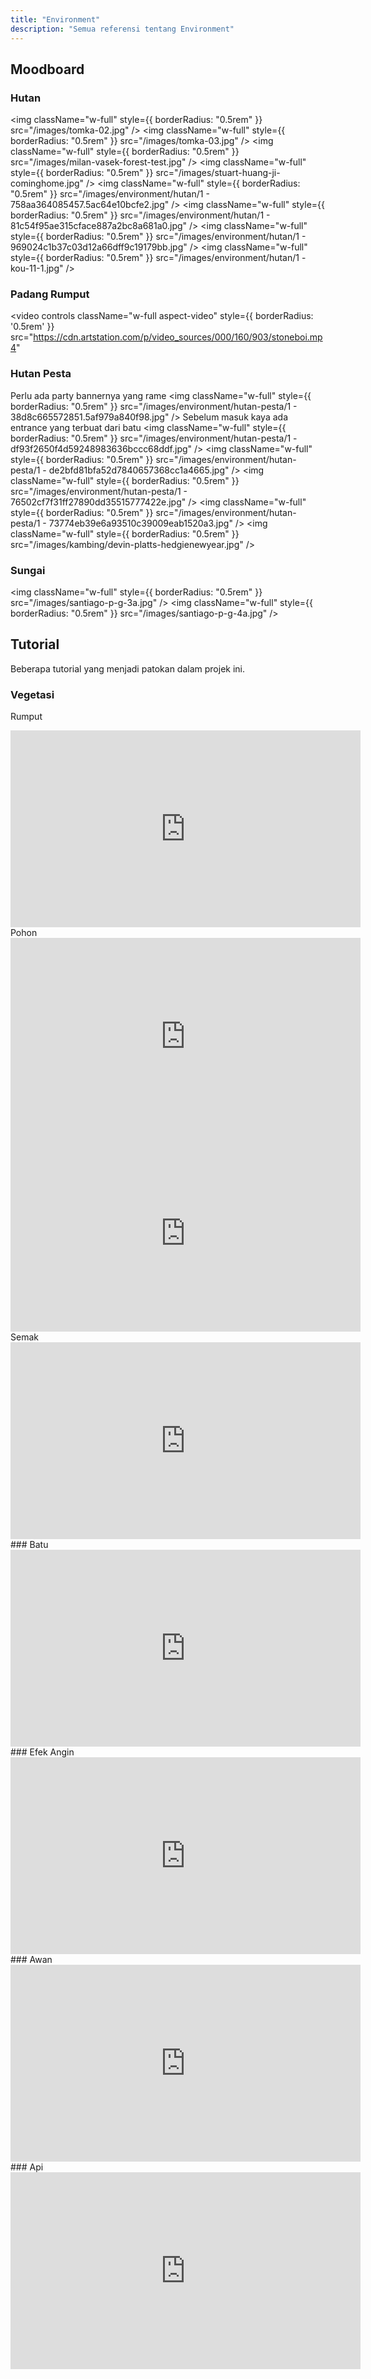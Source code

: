 ```yaml
---
title: "Environment"
description: "Semua referensi tentang Environment"
---
```

## Moodboard
### Hutan
<img className="w-full" style={{ borderRadius: "0.5rem" }} src="/images/tomka-02.jpg" />
<img className="w-full" style={{ borderRadius: "0.5rem" }} src="/images/tomka-03.jpg" />
<img className="w-full" style={{ borderRadius: "0.5rem" }} src="/images/milan-vasek-forest-test.jpg" />
<img className="w-full" style={{ borderRadius: "0.5rem" }} src="/images/stuart-huang-ji-cominghome.jpg" />
<img className="w-full" style={{ borderRadius: "0.5rem" }} src="/images/environment/hutan/1 - 758aa364085457.5ac64e10bcfe2.jpg" />
<img className="w-full" style={{ borderRadius: "0.5rem" }} src="/images/environment/hutan/1 - 81c54f95ae315cface887a2bc8a681a0.jpg" />
<img className="w-full" style={{ borderRadius: "0.5rem" }} src="/images/environment/hutan/1 - 969024c1b37c03d12a66dff9c19179bb.jpg" />
<img className="w-full" style={{ borderRadius: "0.5rem" }} src="/images/environment/hutan/1 - kou-11-1.jpg" />
### Padang Rumput
<video
  controls
  className="w-full aspect-video"
    style={{  borderRadius: '0.5rem' }}
  src="https://cdn.artstation.com/p/video_sources/000/160/903/stoneboi.mp4"
></video>
### Hutan Pesta
Perlu ada party bannernya yang rame
<img className="w-full" style={{ borderRadius: "0.5rem" }} src="/images/environment/hutan-pesta/1 - 38d8c665572851.5af979a840f98.jpg" />
Sebelum masuk kaya ada entrance yang terbuat dari batu
<img className="w-full" style={{ borderRadius: "0.5rem" }} src="/images/environment/hutan-pesta/1 - df93f2650f4d59248983636bccc68ddf.jpg" />
<img className="w-full" style={{ borderRadius: "0.5rem" }} src="/images/environment/hutan-pesta/1 - de2bfd81bfa52d7840657368cc1a4665.jpg" />
<img className="w-full" style={{ borderRadius: "0.5rem" }} src="/images/environment/hutan-pesta/1 - 76502cf7f31ff27890dd35515777422e.jpg" />
<img className="w-full" style={{ borderRadius: "0.5rem" }} src="/images/environment/hutan-pesta/1 - 73774eb39e6a93510c39009eab1520a3.jpg" />
<img className="w-full" style={{ borderRadius: "0.5rem" }} src="/images/kambing/devin-platts-hedgienewyear.jpg" />

### Sungai
<img className="w-full" style={{ borderRadius: "0.5rem" }} src="/images/santiago-p-g-3a.jpg" />
<img className="w-full" style={{ borderRadius: "0.5rem" }} src="/images/santiago-p-g-4a.jpg" />




## Tutorial
Beberapa tutorial yang menjadi patokan dalam projek ini.
### Vegetasi
Rumput
<iframe
  width="560"
  height="315"
  src="https://www.youtube.com/embed/6hyztL8btlY"
  title="YouTube video player"
  frameBorder="0"
  allow="accelerometer; autoplay; clipboard-write; encrypted-media; gyroscope; picture-in-picture"
  allowFullScreen
  style={{ width: '100%', borderRadius: '0.5rem' }}
></iframe>
Pohon
<iframe
  width="560"
  height="315"
  src="https://www.youtube.com/embed/52sTppv7Y-E"
  title="YouTube video player"
  frameBorder="0"
  allow="accelerometer; autoplay; clipboard-write; encrypted-media; gyroscope; picture-in-picture"
  allowFullScreen
  style={{ width: '100%', borderRadius: '0.5rem' }}
></iframe>
<iframe
  width="560"
  height="315"
  src="https://www.youtube.com/embed/-PAojcOzyz4"
  title="YouTube video player"
  frameBorder="0"
  allow="accelerometer; autoplay; clipboard-write; encrypted-media; gyroscope; picture-in-picture"
  allowFullScreen
  style={{ width: '100%', borderRadius: '0.5rem' }}
></iframe>
Semak
<iframe
  width="560"
  height="315"
  src="https://www.youtube.com/embed/o3Nc_9PK75E"
  title="YouTube video player"
  frameBorder="0"
  allow="accelerometer; autoplay; clipboard-write; encrypted-media; gyroscope; picture-in-picture"
  allowFullScreen
  style={{ width: '100%', borderRadius: '0.5rem' }}
></iframe>
### Batu
<iframe
  width="560"
  height="315"
  src="https://www.youtube.com/embed/FHeBI5tAGP0"
  title="YouTube video player"
  frameBorder="0"
  allow="accelerometer; autoplay; clipboard-write; encrypted-media; gyroscope; picture-in-picture"
  allowFullScreen
  style={{ width: '100%', borderRadius: '0.5rem' }}
></iframe>
### Efek Angin
<iframe
  width="560"
  height="315"
  src="https://www.youtube.com/embed/EPz6rYMsshI"
  title="YouTube video player"
  frameBorder="0"
  allow="accelerometer; autoplay; clipboard-write; encrypted-media; gyroscope; picture-in-picture"
  allowFullScreen
  style={{ width: '100%', borderRadius: '0.5rem' }}
></iframe>
### Awan
<iframe
  width="560"
  height="315"
  src="https://www.youtube.com/embed/m4aOZm6auxQ"
  title="YouTube video player"
  frameBorder="0"
  allow="accelerometer; autoplay; clipboard-write; encrypted-media; gyroscope; picture-in-picture"
  allowFullScreen
  style={{ width: '100%', borderRadius: '0.5rem' }}
></iframe>
### Api
<iframe
  width="560"
  height="315"
  src="https://www.youtube.com/embed/fMGMZfs8IZA"
  title="YouTube video player"
  frameBorder="0"
  allow="accelerometer; autoplay; clipboard-write; encrypted-media; gyroscope; picture-in-picture"
  allowFullScreen
  style={{ width: '100%', borderRadius: '0.5rem' }}
></iframe>

